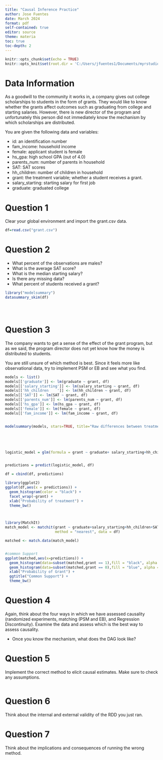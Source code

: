 ---
title: "Causal Inference Practice"
author: Jose Fuentes
date: March 2024
format: pdf
self-contained: true
editor: source
theme: materia
toc: true
toc-depth: 2
---

```{r setup}
knitr::opts_chunk$set(echo = TRUE)
knitr::opts_knit$set(root.dir = 'C:/Users/jfuentes1/Documents/myrstudio(Structural Injustice)/0.Datasets')

```

# Data Information

As a goodwill to the community it works in, a company gives out college scholarships to students in the form of grants. They would like to know whether the grants affect outcomes such as graduating from college and starting salaries. However, there is new director of the program and unfortunately this person did not immediately know the mechanism by which scholarships are distributed.

You are given the following data and variables:

-   id: an identification number
-   fam_income: household income
-   female: applicant student is female
-   hs_gpa: high school GPA (out of 4.0)
-   parents_num: number of parents in household
-   SAT: SAT scores
-   hh_children: number of children in household
-   grant: the treatment variable; whether a student receives a grant.
-   salary_starting: starting salary for first job
-   graduate: graduated college

# Question 1

Clear your global environment and import the grant.csv data.

```{r}
df=read.csv("grant.csv")

```

# Question 2

-   What percent of the observations are males?
-   What is the average SAT score?
-   What is the median starting salary?
-   Is there any missing data?
-   What percent of students received a grant?

```{r}
library("modelsummary")
datasummary_skim(df)





```

# Question 3

The company wants to get a sense of the effect of the grant program, but as we said, the program director does not yet know how the money is distributed to students.

You are still unsure of which method is best. Since it feels more like observational data, try to implement PSM or EB and see what you find.

```{r}
models <- list()
models[['graduate']] <- lm(graduate ~ grant, df)
models[['salary_starting']] <- lm(salary_starting ~ grant, df)
models[['hh_children	']] <- lm(hh_children ~ grant, df)
models[['SAT']] <- lm(SAT ~ grant, df)
models[['parents_num']] <- lm(parents_num ~ grant, df)
models[['hs_gpa']] <- lm(hs_gpa ~ grant, df)
models[['female']] <- lm(female ~ grant, df)
models[['fam_income']] <- lm(fam_income ~ grant, df)


modelsummary(models, stars=TRUE, title="Raw differences between treatment and control group")





logistic_model = glm(formula = grant ~ graduate+ salary_starting+hh_children+SAT+parents_num+hs_gpa+female+fam_income, family = binomial(), data = df)


predictions = predict(logistic_model, df)

df = cbind(df, predictions)

library(ggplot2)
ggplot(df,aes(x = predictions)) +
  geom_histogram(color = "black") +
  facet_wrap(~grant) +
  xlab("Probability of treatment") +
  theme_bw()



library(MatchIt)
match_model <- matchit(grant ~ graduate+salary_starting+hh_children+SAT+parents_num+hs_gpa+female+fam_income,
                       method = "nearest", data = df)

matched <- match.data(match_model)


#common Support
ggplot(matched,aes(x=predictions)) + 
  geom_histogram(data=subset(matched,grant == 1),fill = "black", alpha = 0.7) +
  geom_histogram(data=subset(matched,grant == 0),fill = "blue", alpha = 0.7) +
  xlab("Probability of Grant") +
  ggtitle("Common Support") +
  theme_bw()

```

# Question 4

Again, think about the four ways in which we have assessed causality (randomized experiments, matching (PSM and EB), and Regression Discontinuity). Examine the data and assess which is the best way to assess causality.

-   Once you know the mechanism, what does the DAG look like?

# Question 5

Implement the correct method to elicit causal estimates. Make sure to check any assumptions.

```{r}

```

# Question 6

Think about the internal and external validity of the RDD you just ran.

# Question 7

Think about the implications and consequences of running the wrong method.
